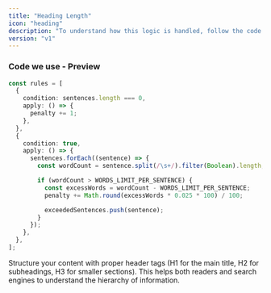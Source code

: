 ```yaml
---
title: "Heading Length"
icon: "heading"
description: "To understand how this logic is handled, follow the code here: <a href='https://github.com/perisicnikola37/dev-to-rater/blob/v2.x/analyzer/src/core/implementations/calculateHeadingsScore.ts' target='_blank'>Code in repository</a>"
version: "v1"
---
```


### Code we use - Preview

```typescript typescript
const rules = [
  {
    condition: sentences.length === 0,
    apply: () => {
      penalty += 1;
    },
  },
  {
    condition: true,
    apply: () => {
      sentences.forEach((sentence) => {
        const wordCount = sentence.split(/\s+/).filter(Boolean).length;

        if (wordCount > WORDS_LIMIT_PER_SENTENCE) {
          const excessWords = wordCount - WORDS_LIMIT_PER_SENTENCE;
          penalty += Math.round(excessWords * 0.025 * 100) / 100;

          exceededSentences.push(sentence);
        }
      });
    },
  },
];
```

<Tip>
  Structure your content with proper header tags (H1 for the main title, H2 for
  subheadings, H3 for smaller sections). This helps both readers and search
  engines to understand the hierarchy of information.
</Tip>
